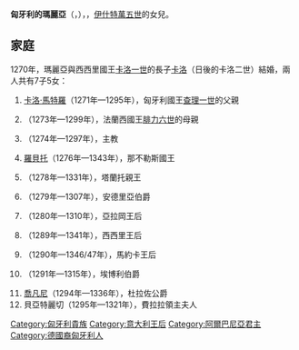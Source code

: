 {{Otheruses|subject=[[伊什特萬五世|伊什特萬五世]]的女兒|other=其他同名的匈牙利公主|匈牙利的瑪麗亞 (消岐義)}}
{{Infobox royalty|consort=yes
| name        = 匈牙利的瑪麗亞
| image       = Marie Uhry neapol.jpg
| succession  = 那不勒斯王后
| reign       = 1285年1月7日 — 1309年5月5日
| birth_date  = 1257年
| death_date  = {{Death date and age|1323|3|25|1257|df=y}}
| death_place = [[那不勒斯|那不勒斯]]
| house       = [[阿爾帕德王朝|阿爾帕德王朝]]
| father      = [[伊什特萬五世|伊什特萬五世]]
| mother      = [[庫曼人伊莉莎白|庫曼人伊莉莎白]]
}}
'''匈牙利的瑪麗亞'''（{{lang-hu|Magyarországi Mária}}，{{bd|1257年||1323年|3月25日}}），{{le|那不勒斯王后|List of consorts of Naples}}，[[伊什特萬五世|伊什特萬五世]]的女兒。

== 家庭 ==
1270年，瑪麗亞與西西里國王[[查理一世_(安茹)|卡洛一世]]的長子[[卡洛二世_(那不勒斯)|卡洛]]（日後的卡洛二世）結婚，兩人共有7子5女：
# [[安茹的卡洛·馬特羅|卡洛·馬特羅]]（1271年—1295年），匈牙利國王[[查理一世_(匈牙利)|查理一世]]的父親
# {{le|安茹的瑪格麗特 (1273-1299)|Margaret, Countess of Anjou|瑪格麗特}}（1273年—1299年），法蘭西國王[[腓力六世_(法蘭西)|腓力六世]]的母親
# {{le|吐魯斯的路易|Louis of Toulouse|路易}}（1274年—1297年），主教
# [[羅貝托一世_(那不勒斯)|羅貝托]]（1276年—1343年），那不勒斯國王
# {{le|菲利波一世 (塔蘭托)|Philip I, Prince of Taranto|菲利波}}（1278年—1331年），塔蘭托親王
# {{le|雷蒙·貝倫加爾|Raymond Berengar of Andria}}（1279年—1307年），安德里亞伯爵
# {{le|安茹的布蘭奇|Blanche of Anjou|布蘭奇}}（1280年—1310年），亞拉岡王后
# {{le|安茹的艾蕾諾爾|Eleanor of Anjou|艾蕾諾爾}}（1289年—1341年），西西里王后
# {{le|那不勒斯的瑪麗亞|Maria of Naples|瑪麗亞}}（1290年—1346/47年），馬約卡王后
# {{le|安茹的皮特羅|Peter Tempesta|皮特羅}}（1291年—1315年），埃博利伯爵
# [[杜拉佐的喬凡尼|喬凡尼]]（1294年—1336年），杜拉佐公爵
# 貝亞特麗切（1295年—1321年），費拉拉領主夫人

[[Category:匈牙利貴族|Category:匈牙利貴族]]
[[Category:意大利王后|Category:意大利王后]]
[[Category:阿爾巴尼亞君主|Category:阿爾巴尼亞君主]]
[[Category:德國裔匈牙利人|Category:德國裔匈牙利人]]